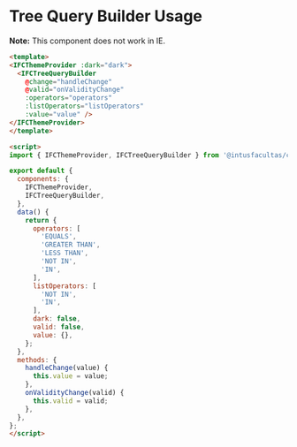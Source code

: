 
<Meta title="Container Components/Tree Query Builder/Usage" />

# Tree Query Builder Usage

**Note:** This component does not work in IE.

```html
<template>
<IFCThemeProvider :dark="dark">
  <IFCTreeQueryBuilder
    @change="handleChange"
    @valid="onValidityChange"
    :operators="operators"
    :listOperators="listOperators"
    :value="value" />
</IFCThemeProvider>
</template>

<script>
import { IFCThemeProvider, IFCTreeQueryBuilder } from '@intusfacultas/component-library/build/index.esm';

export default {
  components: {
    IFCThemeProvider,
    IFCTreeQueryBuilder,
  },
  data() {
    return {
      operators: [
        'EQUALS',
        'GREATER THAN',
        'LESS THAN',
        'NOT IN',
        'IN',
      ],
      listOperators: [
        'NOT IN',
        'IN',
      ],
      dark: false,
      valid: false,
      value: {},
    };
  },
  methods: {
    handleChange(value) {
      this.value = value;
    },
    onValidityChange(valid) {
      this.valid = valid;
    },
  },
};
</script>
```